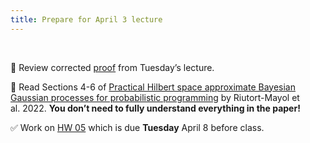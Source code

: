 ```yaml
---
title: Prepare for April 3 lecture
---
```


<br>

📖 Review corrected [proof](pdfs/ScalableGP1_proof.pdf) from Tuesday's lecture.

📖 Read Sections 4-6 of [Practical Hilbert space approximate Bayesian Gaussian processes for probabilistic programming](pdfs/riutort-mayol-2020.pdf) by Riutort-Mayol et al. 2022. **You don’t need to fully understand everything in the paper!**

✅ Work on [HW 05](https://biostat725-sp25.netlify.app/hw/hw-05) which is due **Tuesday** April 8 before class.
